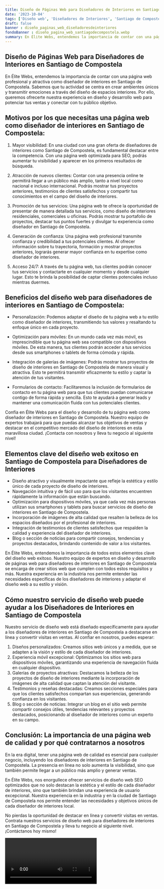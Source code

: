 ```yaml
---
title: Diseño de Páginas Web para Diseñadores de Interiores en Santiago de Compostela
date: '2023-10-04'
tags: ['Diseño web', 'Diseñadores de Interiores', 'Santiago de Compostela']
draft: false
banner : diseño_paginas_web_diseñadoresdeinteriores
fondoBanner : diseño_pagina_web_santiagodecompostela.webp
summary: En Élite Webs, entendemos la importancia de contar con una página web profesional y atractiva como diseñador de interiores en Santiago de Compostela. Sabemos que tu actividad se centra en crear ambientes únicos y transmitir emociones a través del diseño de espacios interiores. Por ello, queremos ofrecerte nuestra experiencia en diseño y desarrollo web para potenciar tus ventas y conectar con tu público objetivo.
---
```


## Diseño de Páginas Web para Diseñadores de Interiores en Santiago de Compostela

En Élite Webs, entendemos la importancia de contar con una página web profesional y atractiva como diseñador de interiores en Santiago de Compostela. Sabemos que tu actividad se centra en crear ambientes únicos y transmitir emociones a través del diseño de espacios interiores. Por ello, queremos ofrecerte nuestra experiencia en diseño y desarrollo web para potenciar tus ventas y conectar con tu público objetivo.

## Motivos por los que necesitas una página web como diseñador de interiores en Santiago de Compostela:

1. Mayor visibilidad: En una ciudad con una gran oferta de diseñadores de interiores como Santiago de Compostela, es fundamental destacar entre la competencia. Con una página web optimizada para SEO, podrás aumentar tu visibilidad y aparecer en los primeros resultados de búsqueda.

2. Atracción de nuevos clientes: Contar con una presencia online te permitirá llegar a un público más amplio, tanto a nivel local como nacional e incluso internacional. Podrás mostrar tus proyectos anteriores, testimonios de clientes satisfechos y compartir tus conocimientos en el campo del diseño de interiores.

3. Promoción de tus servicios: Una página web te ofrece la oportunidad de presentar de manera detallada tus servicios, como diseño de interiores residenciales, comerciales u oficinas. Podrás mostrar tu portafolio de proyectos, destacar tus puntos fuertes y divulgar tu experiencia como diseñador en Santiago de Compostela.

4. Generación de confianza: Una página web profesional transmite confianza y credibilidad a tus potenciales clientes. Al ofrecer información sobre tu trayectoria, formación y mostrar proyectos anteriores, lograrás generar mayor confianza en tu expertise como diseñador de interiores.

5. Acceso 24/7: A través de tu página web, tus clientes podrán conocer tus servicios y contactarte en cualquier momento y desde cualquier lugar. Esto te brinda la posibilidad de captar clientes potenciales incluso mientras duermes.

## Beneficios del diseño web para diseñadores de interiores en Santiago de Compostela:

- Personalización: Podemos adaptar el diseño de tu página web a tu estilo como diseñador de interiores, transmitiendo tus valores y resaltando tu enfoque único en cada proyecto.

- Optimización para móviles: En un mundo cada vez más móvil, es imprescindible que tu página web sea compatible con dispositivos móviles. De esta manera, tus clientes podrán acceder a tus servicios desde sus smartphones o tablets de forma cómoda y rápida.

- Integración de galerías de imágenes: Podrás mostrar tus proyectos de diseño de interiores en Santiago de Compostela de manera visual y atractiva. Esto te permitirá transmitir eficazmente tu estilo y captar la atención de tus visitantes.

- Formularios de contacto: Facilitaremos la inclusión de formularios de contacto en tu página web para que tus clientes puedan comunicarse contigo de forma rápida y sencilla. Esto te ayudará a generar leads y mantener una comunicación fluida con tus potenciales clientes.

Confía en Élite Webs para el diseño y desarrollo de tu página web como diseñador de interiores en Santiago de Compostela. Nuestro equipo de expertos trabajará para que puedas alcanzar tus objetivos de ventas y destacar en el competitivo mercado del diseño de interiores en esta maravillosa ciudad. ¡Contacta con nosotros y lleva tu negocio al siguiente nivel!

<GifSeo />

<Cta />

## Elementos clave del diseño web exitoso en Santiago de Compostela para Diseñadores de Interiores

- Diseño atractivo y visualmente impactante que refleje la estética y estilo único de cada proyecto de diseño de interiores.
- Navegación intuitiva y de fácil uso para que los visitantes encuentren rápidamente la información que están buscando.
- Optimización para dispositivos móviles, ya que cada vez más personas utilizan sus smartphones y tablets para buscar servicios de diseño de interiores en Santiago de Compostela.
- Incorporación de imágenes de alta calidad que resalten la belleza de los espacios diseñados por el profesional de interiores.
- Integración de testimonios de clientes satisfechos que respalden la calidad y experiencia del diseñador de interiores.
- Blog o sección de noticias para compartir consejos, tendencias y proyectos destacados, brindando contenido de valor a los visitantes.

En Élite Webs, entendemos la importancia de todos estos elementos clave del diseño web exitoso. Nuestro equipo de expertos en diseño y desarrollo de páginas web para diseñadores de interiores en Santiago de Compostela se encarga de crear sitios web que cumplen con todos estos requisitos y más. Nuestra experiencia en la industria nos permite entender las necesidades específicas de los diseñadores de interiores y adaptar el diseño web a su estilo y visión.

## Cómo nuestro servicio de diseño web puede ayudar a los Diseñadores de Interiores en Santiago de Compostela

Nuestro servicio de diseño web está diseñado específicamente para ayudar a los diseñadores de interiores en Santiago de Compostela a destacarse en línea y convertir visitas en ventas. Al confiar en nosotros, puedes esperar:

1. Diseños personalizados: Creamos sitios web únicos y a medida, que se adapten a la visión y estilo de cada diseñador de interiores.
2. Experiencia móvil excepcional: Optimizamos los sitios web para dispositivos móviles, garantizando una experiencia de navegación fluida en cualquier dispositivo.
3. Galerías de proyectos atractivas: Destacamos la belleza de los proyectos de diseño de interiores mediante la incorporación de imágenes de alta calidad que captan la atención del visitante.
4. Testimonios y reseñas destacadas: Creamos secciones especiales para que los clientes satisfechos compartan sus experiencias, generando confianza en los visitantes.
5. Blog o sección de noticias: Integrar un blog en el sitio web permite compartir consejos útiles, tendencias relevantes y proyectos destacados, posicionando al diseñador de interiores como un experto en su campo.

## Conclusión: La importancia de una página web de calidad y por qué contratarnos a nosotros

En la era digital, tener una página web de calidad es esencial para cualquier negocio, incluyendo los diseñadores de interiores en Santiago de Compostela. La presencia en línea no solo aumenta la visibilidad, sino que también permite llegar a un público más amplio y generar ventas.

En Élite Webs, nos enorgullece ofrecer servicios de diseño web SEO optimizados que no solo destacan la estética y el estilo de cada diseñador de interiores, sino que también brindan una experiencia de usuario excepcional. Nuestra experiencia en la industria y en la ciudad de Santiago de Compostela nos permite entender las necesidades y objetivos únicos de cada diseñador de interiores local.

No pierdas la oportunidad de destacar en línea y convertir visitas en ventas. Contrata nuestros servicios de diseño web para diseñadores de interiores en Santiago de Compostela y lleva tu negocio al siguiente nivel. ¡Contáctanos hoy mismo!

<Video />

<CtaBot job='Diseñadores de Interiores' city='Santiago de Compostela'/>

<Gmaps query='Santiago de Compostela+españa+maps' />